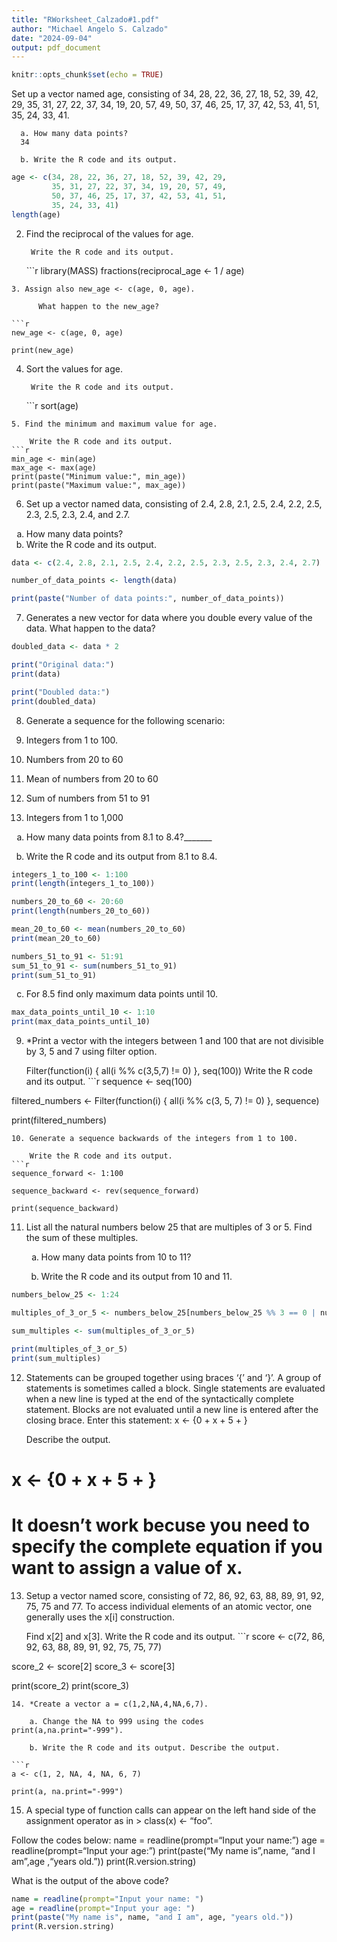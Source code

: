 ```yaml
---
title: "RWorksheet_Calzado#1.pdf"
author: "Michael Angelo S. Calzado"
date: "2024-09-04"
output: pdf_document
---
```


```r
knitr::opts_chunk$set(echo = TRUE)
```
Set up a vector named age, consisting of 34, 28, 22, 36, 27, 18, 52, 39, 42, 29, 35, 31, 27, 22, 37, 34, 19, 20, 57, 49, 50, 37, 46, 25, 17, 37, 42, 53, 41, 51, 35, 24, 33, 41.
      
      a. How many data points?
      34
   
      b. Write the R code and its output.
```r
age <- c(34, 28, 22, 36, 27, 18, 52, 39, 42, 29,
         35, 31, 27, 22, 37, 34, 19, 20, 57, 49, 
         50, 37, 46, 25, 17, 37, 42, 53, 41, 51, 
         35, 24, 33, 41)
length(age)
```
2. Find the reciprocal of the values for age.


        Write the R code and its output.
```r
library(MASS)
fractions(reciprocal_age <- 1 / age)

```
3. Assign also new_age <- c(age, 0, age).

      What happen to the new_age?

```r
new_age <- c(age, 0, age)

print(new_age)
```
4. Sort the values for age.

        Write the R code and its output.
```r
sort(age)

```
5. Find the minimum and maximum value for age.

    Write the R code and its output.
```r
min_age <- min(age)
max_age <- max(age)
print(paste("Minimum value:", min_age))
print(paste("Maximum value:", max_age))
```
6. Set up a vector named data, consisting of 2.4, 2.8, 2.1, 2.5, 2.4, 2.2, 2.5,
2.3, 2.5, 2.3, 2.4, and 2.7.
a. How many data points?
b. Write the R code and its output.

```r
data <- c(2.4, 2.8, 2.1, 2.5, 2.4, 2.2, 2.5, 2.3, 2.5, 2.3, 2.4, 2.7)

number_of_data_points <- length(data)

print(paste("Number of data points:", number_of_data_points))

```
7. Generates a new vector for data where you double every value of the data. 
What happen to the data?
```r
doubled_data <- data * 2

print("Original data:")
print(data)

print("Doubled data:")
print(doubled_data)

```
8. Generate a sequence for the following scenario:

1. Integers from 1 to 100.
2. Numbers from 20 to 60
3. Mean of numbers from 20 to 60
4. Sum of numbers from 51 to 91
5. Integers from 1 to 1,000

a. How many data points from 8.1 to 8.4?_______

b. Write the R code and its output from 8.1 to 8.4.
```r
integers_1_to_100 <- 1:100
print(length(integers_1_to_100))

numbers_20_to_60 <- 20:60
print(length(numbers_20_to_60))

mean_20_to_60 <- mean(numbers_20_to_60)
print(mean_20_to_60)

numbers_51_to_91 <- 51:91
sum_51_to_91 <- sum(numbers_51_to_91)
print(sum_51_to_91)
```
c. For 8.5 find only maximum data points until 10.
```r
max_data_points_until_10 <- 1:10
print(max_data_points_until_10)
```
9. *Print a vector with the integers between 1 and 100 that are not divisible by 3, 5 and 7 using filter option.

    Filter(function(i) { all(i %% c(3,5,7) != 0) }, seq(100))
    Write the R code and its output.
```r
sequence <- seq(100)

filtered_numbers <- Filter(function(i) { all(i %% c(3, 5, 7) != 0) }, sequence)

print(filtered_numbers)
```
10. Generate a sequence backwards of the integers from 1 to 100.

    Write the R code and its output.
```r
sequence_forward <- 1:100

sequence_backward <- rev(sequence_forward)

print(sequence_backward)
```
11. List all the natural numbers below 25 that are multiples of 3 or 5. Find the sum of these multiples.

    a. How many data points from 10 to 11?

    b. Write the R code and its output from 10 and 11.

```r
numbers_below_25 <- 1:24

multiples_of_3_or_5 <- numbers_below_25[numbers_below_25 %% 3 == 0 | numbers_below_25 %% 5 == 0]

sum_multiples <- sum(multiples_of_3_or_5)

print(multiples_of_3_or_5)
print(sum_multiples)       
```
12. Statements can be grouped together using braces ‘{’ and ‘}’. A group of statements is sometimes called a block. Single statements are evaluated when a new line is typed at the end of the syntactically complete statement. Blocks are not evaluated until a
new line is entered after the closing brace.
Enter this statement:
x <- {0 + x + 5 + }

    Describe the output.

# x <- {0 + x + 5 + }
# It doesn't work becuse you need to specify the complete equation if you want to assign a value of x.
13. Setup a vector named score, consisting of 72, 86, 92, 63, 88, 89, 91, 92, 75, 75 and 77. To access individual elements of an atomic vector, one generally uses the x[i] construction.

    Find x[2] and x[3]. Write the R code and its output.
```r
score <- c(72, 86, 92, 63, 88, 89, 91, 92, 75, 75, 77)

score_2 <- score[2]
score_3 <- score[3]

print(score_2)
print(score_3)
```
14. *Create a vector a = c(1,2,NA,4,NA,6,7).

    a. Change the NA to 999 using the codes               print(a,na.print="-999").

    b. Write the R code and its output. Describe the output.

```r
a <- c(1, 2, NA, 4, NA, 6, 7)

print(a, na.print="-999")
```
15. A special type of function calls can appear on the left hand side of the assignment operator as in > class(x) <- "foo".

  Follow the codes below:
  name = readline(prompt="Input your name: ")
  age = readline(prompt="Input your age: ")
  print(paste("My name is",name, "and I am",age ,"years old."))
  print(R.version.string)
  
What is the output of the above code?

```r
name = readline(prompt="Input your name: ")
age = readline(prompt="Input your age: ")
print(paste("My name is", name, "and I am", age, "years old."))
print(R.version.string)
```